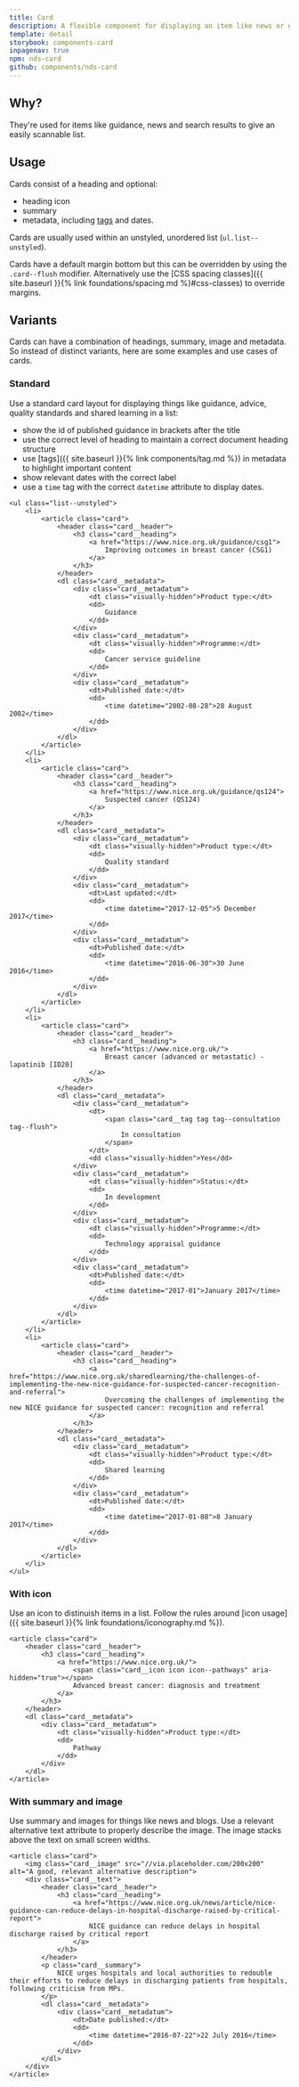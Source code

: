 ```yaml
---
title: Card
description: A flexible component for displaying an item like news or guidance within a list
template: detail
storybook: components-card
inpagenav: true
npm: nds-card
github: components/nds-card
---
```


## Why?

They're used for items like guidance, news and search results to give an easily scannable list.

## Usage

Cards consist of a heading and optional:

- heading icon
- summary
- metadata, including <a href="{{ site.baseurl }}{% link components/tag.md %}">tags</a> and dates.

Cards are usually used within an unstyled, unordered list (`ul.list--unstyled`).

Cards have a default margin bottom but this can be overridden by using the `.card--flush` modifier. Alternatively use the [CSS spacing classes]({{ site.baseurl }}{% link foundations/spacing.md %}#css-classes) to override margins.

## Variants

Cards can have a combination of headings, summary, image and metadata. So instead of distinct variants, here are some examples and use cases of cards.

### Standard

Use a standard card layout for displaying things like guidance, advice, quality standards and shared learning in a list:

- show the id of published guidance in brackets after the title
- use the correct level of heading to maintain a correct document heading structure
- use [tags]({{ site.baseurl }}{% link components/tag.md %}) in metadata to highlight important content
- show relevant dates with the correct label
- use a `time` tag with the correct `datetime` attribute to display dates.

```
<ul class="list--unstyled">
    <li>
        <article class="card">
            <header class="card__header">
                <h3 class="card__heading">
                    <a href="https://www.nice.org.uk/guidance/csg1">
                        Improving outcomes in breast cancer (CSG1)
                    </a>
                </h3>
            </header>
            <dl class="card__metadata">
                <div class="card__metadatum">
                    <dt class="visually-hidden">Product type:</dt>
                    <dd>
                        Guidance
                    </dd>
                </div>
                <div class="card__metadatum">
                    <dt class="visually-hidden">Programme:</dt>
                    <dd>
                        Cancer service guideline
                    </dd>
                </div>
                <div class="card__metadatum">
                    <dt>Published date:</dt>
                    <dd>
                        <time datetime="2002-08-28">28 August 2002</time>
                    </dd>
                </div>
            </dl>
        </article>
    </li>
    <li>
        <article class="card">
            <header class="card__header">
                <h3 class="card__heading">
                    <a href="https://www.nice.org.uk/guidance/qs124">
                        Suspected cancer (QS124)
                    </a>
                </h3>
            </header>
            <dl class="card__metadata">
                <div class="card__metadatum">
                    <dt class="visually-hidden">Product type:</dt>
                    <dd>
                        Quality standard
                    </dd>
                </div>
                <div class="card__metadatum">
                    <dt>Last updated:</dt>
                    <dd>
                        <time datetime="2017-12-05">5 December 2017</time>
                    </dd>
                </div>
                <div class="card__metadatum">
                    <dt>Published date:</dt>
                    <dd>
                        <time datetime="2016-06-30">30 June 2016</time>
                    </dd>
                </div>
            </dl>
        </article>
    </li>
    <li>
        <article class="card">
            <header class="card__header">
                <h3 class="card__heading">
                    <a href="https://www.nice.org.uk/">
                        Breast cancer (advanced or metastatic) - lapatinib [ID20]
                    </a>
                </h3>
            </header>
            <dl class="card__metadata">
                <div class="card__metadatum">
                    <dt>
                        <span class="card__tag tag tag--consultation tag--flush">
                            In consultation
                        </span>
                    </dt>
                    <dd class="visually-hidden">Yes</dd>
                </div>
                <div class="card__metadatum">
                    <dt class="visually-hidden">Status:</dt>
                    <dd>
                        In development
                    </dd>
                </div>
                <div class="card__metadatum">
                    <dt class="visually-hidden">Programme:</dt>
                    <dd>
                        Technology appraisal guidance
                    </dd>
                </div>
                <div class="card__metadatum">
                    <dt>Published date:</dt>
                    <dd>
                        <time datetime="2017-01">January 2017</time>
                    </dd>
                </div>
            </dl>
        </article>
    </li>
    <li>
        <article class="card">
            <header class="card__header">
                <h3 class="card__heading">
                    <a href="https://www.nice.org.uk/sharedlearning/the-challenges-of-implementing-the-new-nice-guidance-for-suspected-cancer-recognition-and-referral">
                        Overcoming the challenges of implementing the new NICE guidance for suspected cancer: recognition and referral
                    </a>
                </h3>
            </header>
            <dl class="card__metadata">
                <div class="card__metadatum">
                    <dt class="visually-hidden">Product type:</dt>
                    <dd>
                        Shared learning
                    </dd>
                </div>
                <div class="card__metadatum">
                    <dt>Published date:</dt>
                    <dd>
                        <time datetime="2017-01-08">8 January 2017</time>
                    </dd>
                </div>
            </dl>
        </article>
    </li>
</ul>
```

### With icon

Use an icon to distinuish items in a list. Follow the rules around [icon usage]({{ site.baseurl }}{% link foundations/iconography.md %}).

```
<article class="card">
    <header class="card__header">
        <h3 class="card__heading">
            <a href="https://www.nice.org.uk/">
                <span class="card__icon icon icon--pathways" aria-hidden="true"></span>
                Advanced breast cancer: diagnosis and treatment
            </a>
        </h3>
    </header>
    <dl class="card__metadata">
        <div class="card__metadatum">
            <dt class="visually-hidden">Product type:</dt>
            <dd>
                Pathway
            </dd>
        </div>
    </dl>
</article>
```

### With summary and image

Use summary and images for things like news and blogs. Use a relevant alternative text attribute to properly describe the image. The image stacks above the text on small screen widths.

```
<article class="card">
    <img class="card__image" src="//via.placeholder.com/200x200" alt="A good, relevant alternative description">
    <div class="card__text">
        <header class="card__header">
            <h3 class="card__heading">
                <a href="https://www.nice.org.uk/news/article/nice-guidance-can-reduce-delays-in-hospital-discharge-raised-by-critical-report">
                    NICE guidance can reduce delays in hospital discharge raised by critical report
                </a>
            </h3>
        </header>
        <p class="card__summary">
            NICE urges hospitals and local authorities to redouble their efforts to reduce delays in discharging patients from hospitals, following criticism from MPs.
        </p>
        <dl class="card__metadata">
            <div class="card__metadatum">
                <dt>Date published:</dt>
                <dd>
                    <time datetime="2016-07-22">22 July 2016</time>
                </dd>
            </div>
        </dl>
    </div>
</article>
```
